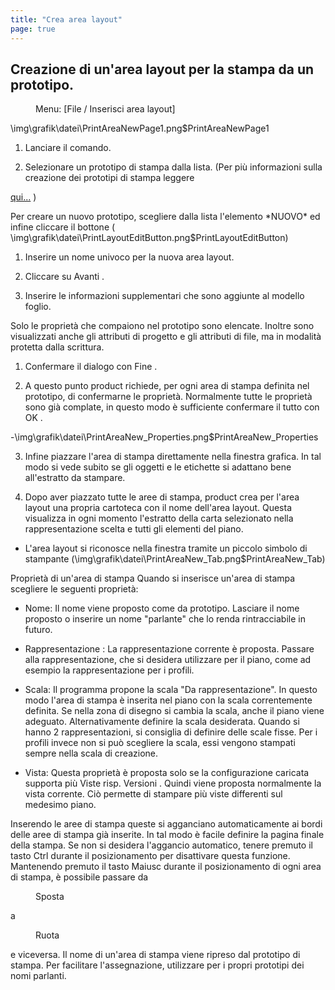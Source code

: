 ```yaml
---
title: "Crea area layout"
page: true
---
```

## Creazione di un&#39;area layout per la stampa da un prototipo.
<GeoMapper>
 <Menu> Menu: [File / Inserisci area layout] </Menu> 


<Image>\img\grafik\datei\PrintAreaNewPage1.png$PrintAreaNewPage1</Image>


1. Lanciare il comando.


2. Selezionare un prototipo di stampa dalla lista. (Per pi&#249; informazioni sulla creazione dei prototipi di stampa leggere 

[qui...](../planbereich/planvorlageerstellen)
)




<Success>
Per creare un nuovo prototipo, scegliere dalla lista l&#39;elemento  <Bold> *NUOVO* </Bold>  ed infine cliccare il bottone ( 
<Image>\img\grafik\datei\PrintLayoutEditButton.png$PrintLayoutEditButton</Image>)
</Success>


1. Inserire un nome univoco per la nuova area layout.

2. Cliccare su <Border>Avanti</Border> .

3. Inserire le informazioni supplementari che sono aggiunte al modello foglio.



<Success>
Solo le propriet&#224; che compaiono nel prototipo sono elencate. Inoltre sono visualizzati anche gli attributi di progetto e gli attributi di file, ma in modalit&#224; protetta dalla scrittura.
</Success>


1. Confermare il dialogo con <Border>Fine</Border> .

2. A questo punto <Placeholder>product</Placeholder> richiede, per ogni area di stampa definita nel prototipo, di confermarne le propriet&#224;. Normalmente tutte le propriet&#224; sono gi&#224; complate, in questo modo &#232; sufficiente confermare il tutto con <Border>OK</Border> .

-<Image>\img\grafik\datei\PrintAreaNew_Properties.png$PrintAreaNew_Properties</Image>


3. Infine piazzare l&#39;area di stampa direttamente nella finestra grafica. In tal modo si vede subito se gli oggetti e le etichette si adattano bene all&#39;estratto da stampare.

4. Dopo aver piazzato tutte le aree di stampa, <Placeholder>product</Placeholder> crea per l&#39;area layout una propria <Italic> cartoteca </Italic>  con il nome dell&#39;area layout. Questa visualizza in ogni momento l&#39;estratto della carta selezionato nella rappresentazione scelta e tutti gli elementi del piano.

- L&#39;area layout si riconosce nella finestra tramite un piccolo simbolo di stampante (<Image>\img\grafik\datei\PrintAreaNew_Tab.png$PrintAreaNew_Tab</Image>)






<Success>
 <Bold> Propriet&#224; di un&#39;area di stampa </Bold> 
Quando si inserisce un&#39;area di stampa scegliere le seguenti propriet&#224;:

- <Bold> Nome: </Bold>  Il nome viene proposto come da prototipo. Lasciare il nome proposto o inserire un nome &quot;parlante&quot; che lo renda rintracciabile in futuro.


- <Bold> Rappresentazione </Bold> : La rappresentazione corrente &#232; proposta. Passare alla rappresentazione, che si desidera utilizzare per il piano, come ad esempio la rappresentazione per i profili.


- <Bold> Scala: </Bold>  Il programma propone la scala &quot;Da rappresentazione&quot;. In questo modo l&#39;area di stampa &#232; inserita nel piano con la scala correntemente definita. Se nella zona di disegno si cambia la scala, anche il piano viene adeguato. Alternativamente definire la scala desiderata. Quando si hanno 2 rappresentazioni, si consiglia di definire delle scale fisse. Per i profili invece non si pu&#242; scegliere la scala, essi vengono stampati sempre nella scala di creazione.


- <Bold> Vista: </Bold>  Questa propriet&#224; &#232; proposta solo se la configurazione caricata supporta pi&#249; <Italic> Viste </Italic>  risp. <Italic> Versioni </Italic> . Quindi viene proposta normalmente la vista corrente. Ci&#242; permette di stampare pi&#249; viste differenti sul medesimo piano.




</Success>

<Success>
Inserendo le aree di stampa queste si agganciano automaticamente ai bordi delle aree di stampa gi&#224; inserite. In tal modo &#232; facile definire la pagina finale della stampa.
</Success>

<Success>
Se non si desidera l&#39;aggancio automatico, tenere premuto il tasto  <Border>Ctrl</Border>  durante il posizionamento per disattivare questa funzione.
</Success>

<Success>
Mantenendo premuto il tasto  <Border>Maiusc</Border>  durante il posizionamento di ogni area di stampa, &#232; possibile passare da  <Menu>Sposta</Menu>  a  <Menu>Ruota</Menu>  e viceversa.
</Success>


<Warning>
Il nome di un&#39;area di stampa viene ripreso dal prototipo di stampa. Per facilitare l&#39;assegnazione, utilizzare per i propri prototipi dei nomi parlanti.
</Warning>

</GeoMapper>
